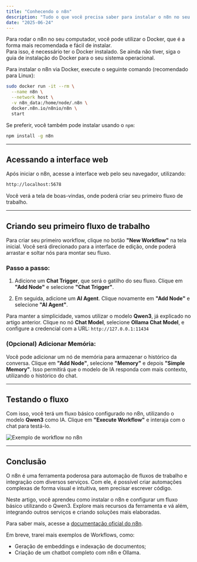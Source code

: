 ```yaml
---
title: "Conhecendo o n8n"
description: "Tudo o que você precisa saber para instalar o n8n no seu computador."
date: "2025-06-24"
---
```


Para rodar o n8n no seu computador, você pode utilizar o Docker, que é a forma mais recomendada e fácil de instalar.  
Para isso, é necessário ter o Docker instalado. Se ainda não tiver, siga o guia de instalação do Docker para o seu sistema operacional.

Para instalar o n8n via Docker, execute o seguinte comando (recomendado para Linux):

```bash
sudo docker run -it --rm \
  --name n8n \
  --network host \
  -v n8n_data:/home/node/.n8n \
  docker.n8n.io/n8nio/n8n \
  start
````

Se preferir, você também pode instalar usando o `npm`:

```bash
npm install -g n8n
```

---

## Acessando a interface web

Após iniciar o n8n, acesse a interface web pelo seu navegador, utilizando:

```bash
http://localhost:5678
```

Você verá a tela de boas-vindas, onde poderá criar seu primeiro fluxo de trabalho.

---

## Criando seu primeiro fluxo de trabalho

Para criar seu primeiro workflow, clique no botão **"New Workflow"** na tela inicial.
Você será direcionado para a interface de edição, onde poderá arrastar e soltar nós para montar seu fluxo.

### Passo a passo:

1. Adicione um **Chat Trigger**, que será o gatilho do seu fluxo.
   Clique em **"Add Node"** e selecione **"Chat Trigger"**.

2. Em seguida, adicione um **AI Agent**.
   Clique novamente em **"Add Node"** e selecione **"AI Agent"**.

Para manter a simplicidade, vamos utilizar o modelo **Qwen3**, já explicado no artigo anterior.
Clique no nó **Chat Model**, selecione **Ollama Chat Model**, e configure a credencial com a URL:
`http://127.0.0.1:11434`

### (Opcional) Adicionar Memória:

Você pode adicionar um nó de memória para armazenar o histórico da conversa.
Clique em **"Add Node"**, selecione **"Memory"** e depois **"Simple Memory"**.
Isso permitirá que o modelo de IA responda com mais contexto, utilizando o histórico do chat.

---

## Testando o fluxo

Com isso, você terá um fluxo básico configurado no n8n, utilizando o modelo **Qwen3** como IA.
Clique em **"Execute Workflow"** e interaja com o chat para testá-lo.

![Exemplo de workflow no n8n](../../../../public/n8n/image.png)

---

## Conclusão

O n8n é uma ferramenta poderosa para automação de fluxos de trabalho e integração com diversos serviços.
Com ele, é possível criar automações complexas de forma visual e intuitiva, sem precisar escrever código.

Neste artigo, você aprendeu como instalar o n8n e configurar um fluxo básico utilizando o Qwen3.
Explore mais recursos da ferramenta e vá além, integrando outros serviços e criando soluções mais elaboradas.

Para saber mais, acesse a [documentação oficial do n8n](https://n8n.io/).

Em breve, trarei mais exemplos de Workflows, como:

* Geração de embeddings e indexação de documentos;
* Criação de um chatbot completo com n8n e Ollama.


